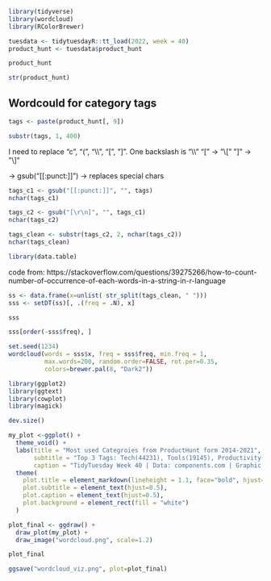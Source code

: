 

```r
library(tidyverse)
library(wordcloud)
library(RColorBrewer)
```

```r
tuesdata <- tidytuesdayR::tt_load(2022, week = 40)
product_hunt <- tuesdata$product_hunt
```

```r
product_hunt
```

```r
str(product_hunt)
```



## Wordcould for category tags

```r
tags <- paste(product_hunt[, 9])
```

```r
substr(tags, 1, 400)
```

I need to replace "c", "(", "\\\\", "[", "]".
One backslash is "\\\\"
"[" -> "\\["
"]" -> "\\]"

-> gsub("[[:punct:]]") -> replaces special chars


```r
tags_c1 <- gsub("[[:punct:]]", "", tags)
nchar(tags_c1)
```

```r
tags_c2 <- gsub("[\r\n]", "", tags_c1)
nchar(tags_c2)
```


```r
tags_clean <- substr(tags_c2, 2, nchar(tags_c2))
nchar(tags_clean)
```


```r
library(data.table) 
```

code from: https://stackoverflow.com/questions/39275266/how-to-count-number-of-occurrence-of-each-words-in-a-string-in-r-language

```r
ss <- data.frame(x=unlist( str_split(tags_clean, " ")))
sss <- setDT(ss)[, .(freq = .N), x]
```

```r
sss
```


```r
sss[order(-sss$freq), ]
```


```r
set.seed(1234)
wordcloud(words = sss$x, freq = sss$freq, min.freq = 1,
          max.words=200, random.order=FALSE, rot.per=0.35, 
          colors=brewer.pal(8, "Dark2"))
```

```r
library(ggplot2)
library(ggtext) 
library(cowplot)
library(magick)
```

```r
dev.size()
```


```r
my_plot <-ggplot() +
  theme_void() +
  labs(title = "Most used Categroies from ProductHunt form 2014-2021",
       subtitle = "Top 3 Tags: Tech(44231), Tools(19145), Productivity(17456) mentions",
       caption = "TidyTuesday Week 40 | Data: components.com | Graphic: M.Müller") +
  theme(
    plot.title = element_markdown(lineheight = 1.1, face="bold", hjust=0.5),
    plot.subtitle = element_text(hjust=0.5),
    plot.caption = element_text(hjust=0.5),
    plot.background = element_rect(fill = "white")
  )

plot_final <- ggdraw() +
  draw_plot(my_plot) +
  draw_image("wordcloud.png", scale=1.2)

plot_final
```


```r
ggsave("wordcloud_viz.png", plot=plot_final)
```








